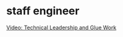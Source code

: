 # staff engineer

[Video: Technical Leadership and Glue Work](https://youtu.be/KClAPipnKqw?si=lLX-2Yjg6dlPGfdA)